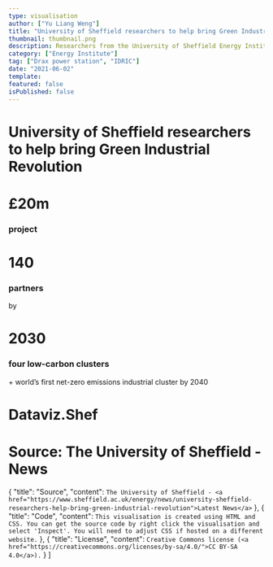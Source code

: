 ```yaml
---
type: visualisation
author: ["Yu Liang Weng"]
title: "University of Sheffield researchers to help bring Green Industrial Revolution"
thumbnail: thumbnail.png
description: Researchers from the University of Sheffield Energy Institute are set to work with the Drax power station to generate hydrogen and sustainable aviation fuels from biomass gasification and carbon capture as part of a £20m UKRI-funded project. 
category: ["Energy Institute"]
tag: ["Drax power station", "IDRIC"]
date: "2021-06-02"
template:
featured: false
isPublished: false
---
```




<div 
  style={{backgroundImage: `linear-gradient(45deg, rgba(100,100,100,.7) 5%, rgba(30,30,60,.85) 96%), url(${Bg})`, maxWidth: '650px', maxHeight: '650px', height: '60vh', width: '60vh', borderRadius: '20px', backgroundSize: 'cover'}}
  className="p-5 relative mx-auto"
>
  <h1 className="mt-0 text-4xl font-extrabold" style={{color: 'transparent', background: 'linear-gradient(315deg, rgba(47,255,43,1) 4%, rgba(0,160,255,1) 96%)', backgroundClip: 'text'}}>University of Sheffield researchers to help bring Green Industrial Revolution</h1>
  <div className="mt-20 w-full flex space-x-8">
    <div className="text-right">
      <h1 className="my-0 text-6xl font-bold text-white">£20m</h1>
      <h3 className="mt-0 font-normal text-base text-gray-400">project</h3>
    </div>
    <div className="text-right">
      <h1 className="my-0 text-6xl font-bold text-white">140</h1>
      <h3 className="mt-0 font-normal text-base text-gray-400">partners</h3>
    </div>
    <div className="text-right relative">
      <span className="text-sm text-gray-400 inline-block text-right absolute top-0 right-0 -mt-4">by</span>
      <h1 className="my-0 text-6xl font-bold text-green-300">2030</h1>
      <h3 className="mt-0 font-normal text-base text-gray-400">four low-carbon clusters</h3>
    </div>
  </div>
  <div className="mt-16 text-gray-400 text-center text-base">
    + world’s first net-zero emissions industrial cluster by <span className="text-green-400 text-lg">2040</span>
  </div>

  <h1 className="absolute bottom-0 left-0 m-5 text-gray-500 font-extrabold text-xs">Dataviz.Shef</h1>
  <h1 className="absolute bottom-0 right-0 m-5 text-gray-500 text-xs">Source: The University of Sheffield - News</h1>
</div>


<VisPagination mdx={props.mdx} />
<VisDetail mdx={props.mdx} />

  {
    "title": "Source",
    "content": `The University of Sheffield - <a href="https://www.sheffield.ac.uk/energy/news/university-sheffield-researchers-help-bring-green-industrial-revolution">Latest News</a>`
  },
  {
    "title": "Code",
    "content": `This visualisation is created using HTML and CSS. You can get the source code by right click the visualisation and select 'Inspect'. You will need to adjust CSS if hosted on a different website.`
  },
  {
    "title": "License",
    "content": `Creative Commons license (<a href="https://creativecommons.org/licenses/by-sa/4.0/">CC BY-SA 4.0</a>).`
  }
]


<VisDiv>
  <Tab data={data} />
</VisDiv>